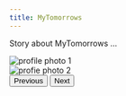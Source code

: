 ```yaml
---
title: MyTomorrows
---
```


Story about MyTomorrows ...

```{=html}
<div id="carouselExampleControls" class="carousel slide" data-bs-ride="carousel">
  <div class="carousel-inner">
    <div class="carousel-item active">
      <img src="/images/profile-photo-34A7526.jpg" class="d-block w-100" alt="profile photo 1">
    </div>
    <div class="carousel-item">
      <img src="/images/voorkeur_34A7355-lowres.jpg" class="d-block w-100" alt="profie photo 2">
    </div>
  </div>
  <button class="carousel-control-prev" type="button" data-bs-target="#carouselExampleControls" data-bs-slide="prev">
    <span class="carousel-control-prev-icon" aria-hidden="true"></span>
    <span class="visually-hidden">Previous</span>
  </button>
  <button class="carousel-control-next" type="button" data-bs-target="#carouselExampleControls" data-bs-slide="next">
    <span class="carousel-control-next-icon" aria-hidden="true"></span>
    <span class="visually-hidden">Next</span>
  </button>
</div>
```